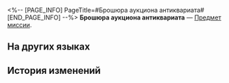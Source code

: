 <%-- [PAGE_INFO]
PageTitle=#Брошюра аукциона антиквариата#
[END_PAGE_INFO] --%>
{{Предмет Инфобокс
|id          = 140069
|Изображение = Предмет Брошюра аукциона антиквариата.png
|Тип         = Предмет миссии
|Инвентарь   = Миссии
|Редкость    = 3
|Эффект      = 
|Описание    = Брошюра, в которой описывается проводящийся аукцион антиквариата.
}}
{{Описание|''«Способ вести торговлю с бродягами... Пожалуй, формат аукциона подойдёт».''}}
'''Брошюра аукциона антиквариата''' — [[Предмет миссии]].

==На других языках==
{{На других языках
|en   = Used Item Auction Pamphlet
|zhs  = 旧物拍卖会宣传物料
|zht  = 舊物拍賣會宣傳品
|ja   = 骨董品のオークション宣伝品
|ko   = 고물 경매 홍보자료
|es   = Folleto de la subasta de objetos usados
|fr   = Brochure sur la vente aux enchères d'objets d'occasion
|ru   = Брошюра аукциона антиквариата
|th   = ใบปลิวงานประมูลของเก่า
|vi   = Tài Liệu Quảng Cáo Đấu Giá Đồ Cổ
|de   = Auktionsbroschüre für gebrauchte Gegenstände
|id   = Selebaran Iklan Lelang Barang Antik
|pt   = Panfleto do Leilão de Usados
}}

==История изменений==
{{История изменений|3.5}}